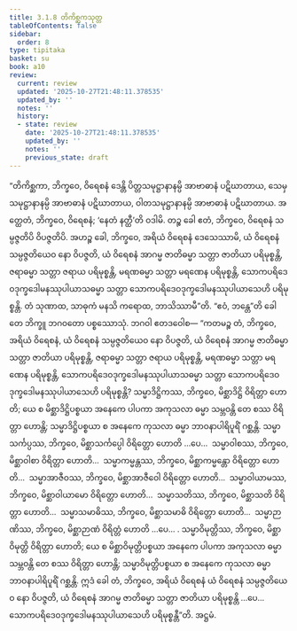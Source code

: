 ```yaml
---
title: 3.1.8 တိကိစ္ဆကသုတ္တ
tableOfContents: false
sidebar:
  order: 8
type: tipitaka
basket: su
book: a10
review:
  current: review
  updated: '2025-10-27T21:48:11.378535'
  updated_by: ''
  notes: ''
  history:
  - state: review
    date: '2025-10-27T21:48:11.378535'
    updated_by: ''
    notes: ''
    previous_state: draft
---
```



<ReviewStatus review={frontmatter.review} showDetails={true} />

<HypothesisAnnotation frontmatter={frontmatter} />

<DynamicBreadcrumb />

<Division number="108" book="a10" e="ch" v="17" p="433">

<Paragraph number="960" book="a10">
“တိကိစ္ဆကာ, ဘိက္ခဝေ, ဝိရေစနံ ဒေန္တိ ပိတ္တသမုဋ္ဌာနာနမ္ပိ အာဗာဓာနံ ပဋိဃာတာယ, သေမှသမုဋ္ဌာနာနမ္ပိ အာဗာဓာနံ ပဋိဃာတာယ, ဝါတသမုဋ္ဌာနာနမ္ပိ အာဗာဓာနံ ပဋိဃာတာယ. အတ္ထေတံ, ဘိက္ခဝေ, ဝိရေစနံ; ‘နေတံ နတ္ထီ’တိ ဝဒါမိ. တဉ္စ ခေါ ဧတံ, ဘိက္ခဝေ, ဝိရေစနံ သမ္ပဇ္ဇတိပိ ဝိပဇ္ဇတိပိ.
</Paragraph>

<Paragraph number="961" book="a10">
အဟဉ္စ ခေါ, ဘိက္ခဝေ, အရိယံ ဝိရေစနံ ဒေသေဿာမိ, ယံ ဝိရေစနံ သမ္ပဇ္ဇတိယေဝ နော ဝိပဇ္ဇတိ, ယံ ဝိရေစနံ အာဂမ္မ ဇာတိဓမ္မာ သတ္တာ ဇာတိယာ ပရိမုစ္စန္တိ, ဇရာဓမ္မာ သတ္တာ ဇရာယ ပရိမုစ္စန္တိ, မရဏဓမ္မာ သတ္တာ မရဏေန ပရိမုစ္စန္တိ, သောကပရိဒေဝဒုက္ခဒေါမနဿုပါယာသဓမ္မာ သတ္တာ သောကပရိဒေဝဒုက္ခဒေါမနဿုပါယာသေဟိ ပရိမုစ္စန္တိ. တံ သုဏာထ, သာဓုကံ မနသိ ကရောထ, ဘာသိဿာမီ”တိ. “ဧဝံ, ဘန္တေ”တိ ခေါ တေ ဘိက္ခူ ဘဂဝတော ပစ္စဿောသုံ. ဘဂဝါ ဧတဒဝေါစ—
</Paragraph>

<Paragraph number="962" book="a10">
“ကတမဉ္စ တံ, ဘိက္ခဝေ, အရိယံ ဝိရေစနံ, ယံ ဝိရေစနံ သမ္ပဇ္ဇတိယေဝ နော ဝိပဇ္ဇတိ, ယံ ဝိရေစနံ အာဂမ္မ ဇာတိဓမ္မာ သတ္တာ ဇာတိယာ ပရိမုစ္စန္တိ, ဇရာဓမ္မာ သတ္တာ ဇရာယ ပရိမုစ္စန္တိ, မရဏဓမ္မာ သတ္တာ မရဏေန ပရိမုစ္စန္တိ, သောကပရိဒေဝဒုက္ခဒေါမနဿုပါယာသဓမ္မာ သတ္တာ သောကပရိဒေဝဒုက္ခဒေါမနဿုပါယာသေဟိ ပရိမုစ္စန္တိ?
</Paragraph>

<Paragraph number="963" book="a10">
သမ္မာဒိဋ္ဌိကဿ, ဘိက္ခဝေ, မိစ္ဆာဒိဋ္ဌိ ဝိရိတ္တာ ဟောတိ; ယေ စ မိစ္ဆာဒိဋ္ဌိပစ္စယာ အနေကေ ပါပကာ အကုသလာ ဓမ္မာ သမ္ဘဝန္တိ တေ စဿ ဝိရိတ္တာ ဟောန္တိ; သမ္မာဒိဋ္ဌိပစ္စယာ စ အနေကေ ကုသလာ ဓမ္မာ ဘာဝနာပါရိပူရိံ ဂစ္ဆန္တိ.
</Paragraph>

<Paragraph number="964" book="a10">
သမ္မာသင်္ကပ္ပဿ, ဘိက္ခဝေ, မိစ္ဆာသင်္ကပ္ပေါ ဝိရိတ္တော ဟောတိ …ပေ…  သမ္မာဝါစဿ, ဘိက္ခဝေ, မိစ္ဆာဝါစာ ဝိရိတ္တာ ဟောတိ…  သမ္မာကမ္မန္တဿ, ဘိက္ခဝေ, မိစ္ဆာကမ္မန္တော ဝိရိတ္တော ဟောတိ…  သမ္မာအာဇီဝဿ, ဘိက္ခဝေ, မိစ္ဆာအာဇီဝေါ ဝိရိတ္တော ဟောတိ…  သမ္မာဝါယာမဿ, ဘိက္ခဝေ, မိစ္ဆာဝါယာမော ဝိရိတ္တော ဟောတိ…  သမ္မာသတိဿ, ဘိက္ခဝေ, မိစ္ဆာသတိ ဝိရိတ္တာ ဟောတိ…  သမ္မာသမာဓိဿ, ဘိက္ခဝေ, မိစ္ဆာသမာဓိ ဝိရိတ္တော ဟောတိ…  သမ္မာဉာဏိဿ, ဘိက္ခဝေ, မိစ္ဆာဉာဏံ ဝိရိတ္တံ ဟောတိ …ပေ… .
</Paragraph>

<Paragraph number="965" book="a10">
သမ္မာဝိမုတ္တိဿ, ဘိက္ခဝေ, မိစ္ဆာဝိမုတ္တိ ဝိရိတ္တာ ဟောတိ; ယေ စ မိစ္ဆာဝိမုတ္တိပစ္စယာ အနေကေ ပါပကာ အကုသလာ ဓမ္မာ သမ္ဘဝန္တိ တေ စဿ ဝိရိတ္တာ ဟောန္တိ; သမ္မာဝိမုတ္တိပစ္စယာ စ အနေကေ ကုသလာ ဓမ္မာ ဘာဝနာပါရိပူရိံ ဂစ္ဆန္တိ. ဣဒံ ခေါ တံ, ဘိက္ခဝေ, အရိယံ ဝိရေစနံ ယံ ဝိရေစနံ သမ္ပဇ္ဇတိယေဝ နော ဝိပဇ္ဇတိ, ယံ ဝိရေစနံ အာဂမ္မ ဇာတိဓမ္မာ သတ္တာ ဇာတိယာ ပရိမုစ္စန္တိ …ပေ…  သောကပရိဒေဝဒုက္ခဒေါမနဿုပါယာသေဟိ ပရိမုစ္စန္တီ”တိ.

</Paragraph>
</Division>

<Paragraph number="966" type="center" book="a10">
အဋ္ဌမံ.
</Paragraph>